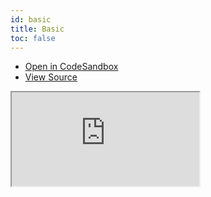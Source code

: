 ```yaml
---
id: basic
title: Basic
toc: false
---
```


- [Open in CodeSandbox](https://codesandbox.io/s/github/tanstack/react-ranger/tree/master/examples/basic)
- [View Source](https://github.com/tanstack/react-ranger/tree/master/examples/basic)

<iframe
  src="https://codesandbox.io/s/github/tanstack/react-ranger/tree/master/examples/basic?autoresize=1&fontsize=14&theme=dark"
  title="tannerlinsley/react-ranger: basic"
  sandbox="allow-forms allow-modals allow-popups allow-presentation allow-same-origin allow-scripts"
  style={{
    width: '100%',
    height: '80vh',
    border: '0',
    borderRadius: 8,
    overflow: 'hidden',
    position: 'static',
    zIndex: 0,
  }}
></iframe>
